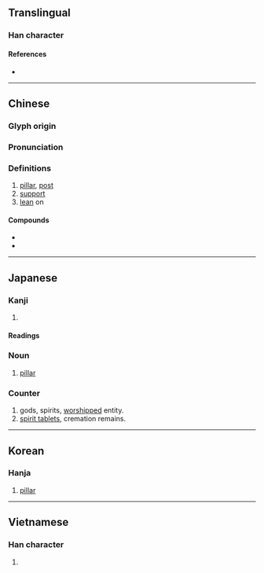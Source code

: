 {{character info/new}}
==Translingual==

===Han character===
{{Han char|rn=75|rad=木|as=05|sn=9|four=40914|canj=DYG|ids=⿰木主}}

====References====
* {{Han ref|kx=0520.240|dkj=14660|dj=0908.190|hdz=21188.010|uh=67F1|ud=26609|bh=AC57|bd=44119}}

----

==Chinese==
{{zh-forms}}

===Glyph origin===
{{Han etym}}

===Pronunciation===
{{zh-pron
|m=zhù
|c=cyu5
|mn=qz:tǔ/tw,xm,zz:tū/qz:chǔ/tw,xm,zz:chū/qz:thiǎu/tw,xm,zz:thiāu
|mn_note=tǔ/tū/chǔ/chū - literary; thiǎu/thiāu - vernacular
|mc=y
|oc=y
|ma=
|cat=n,v
}}

===Definitions===
{{zh-hanzi}}

# [[pillar]], [[post]]
# [[support]]
# [[lean]] on

====Compounds====
* {{zh-l|柱子|column, pillar}}
* {{zh-l|石柱}}

----

==Japanese==

===Kanji===
{{ja-kanji|grade=3|rs=木05}}

# {{defn|lang=ja|sort=木05}}

====Readings====
{{ja-readings
|kanon=ちゅう
|kun=はしら-, ことじ, ささえる
}}

===Noun===
{{ja-kanjitab|はしら|yomi=k}}
{{ja-noun|はしら}}

# [[pillar]]

===Counter===
{{ja-pos|はしら|counter}}

# gods, spirits, [[worship]]ped entity.
# [[spirit tablet]]s, cremation remains.

----

==Korean==

===Hanja===
{{ko-hanja|hangeul=주|eumhun=|rv=ju|mr=chu|y=cwu}}

# [[pillar]]

----

==Vietnamese==

===Han character===
{{vi-hantu|[[trụ]]|rs=木05}}

# {{defn|lang=vi|sort=木05}}